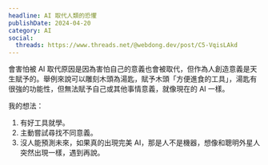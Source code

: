 ```yaml
---
headline: AI 取代人類的恐懼
publishDate: 2024-04-20
category: AI
social:
  threads: https://www.threads.net/@webdong.dev/post/C5-VqisLAkd
---
```


會害怕被 AI 取代原因是因為害怕自己的意義也會被取代，但作為人創造意義是天生賦予的。舉例來說可以雕刻木頭為湯匙，賦予木頭「方便進食的工具」，湯匙有很強的功能性，但無法賦予自己或其他事情意義，就像現在的 AI 一樣。

我的想法：

1. 有好工具就學。
2. 主動嘗試尋找不同意義。
3. 沒人能預測未來，如果真的出現完美 AI，那是人不是機器，想像和聰明外星人突然出現一樣，遇到再說。
